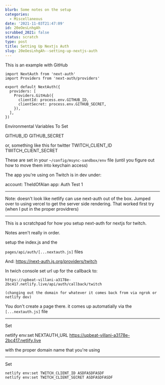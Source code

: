 ```yaml
---
blurb: Some notes on the setup
categories:
  - Miscellaneous
date: '2021-11-03T21:47:09'
id: 20eOesLnhgAh
scrubbed_2021: false
status: scratch
type: post
title: Setting Up Nextjs Auth
slug: 20eOesLnhgAh--setting-up-nextjs-auth
---
```


This is an example with GitHub

```
import NextAuth from 'next-auth'
import Providers from 'next-auth/providers'

export default NextAuth({
  providers: [
    Providers.GitHub({
      clientId: process.env.GITHUB_ID,
      clientSecret: process.env.GITHUB_SECRET,
    }),
  ],
})
```


Environmental Variables To Set

GITHUB_ID
GITHUB_SECRET

or, something like this for twitter
TWITCH_CLIENT_ID 
TWITCH_CLIENT_SECRET 



These are set in your `~/config/msync-sandbox/env` file (until you figure out how to move them into keychain access)

The app you're using on Twitch is in dev under: 

account: TheIdOfAlan
app: Auth Test 1


    
    



---

Note: doesn't look like netlify can use next-auth out of the box. Jumped over to using vercel to get the server side rendering. That worked first try (when I put in the proper providrers)

---
This is a scratchpad for how you setup next-auth for nextjs for twitch. 

Notes aren't really in order. 


setup the index.js and the 

`pages/api/auth/[...nextauth.js]` files 


And: https://next-auth.js.org/providers/twitch

In twich console set url up for the callback to:

    https://upbeat-villani-a3178e-2bc417.netlify.live/api/auth/callback/twitch
    
    (changing out the domain for whatever it comes back from via ngrok or netlify dev)
    
You don't create a page there. it comes up automatially via the `[...nextauth.js]` file


---

Set

netlify env:set NEXTAUTH_URL  https://upbeat-villani-a3178e-2bc417.netlify.live

with the proper domain name that you're using


    
---

Set

```command
netlify env:set TWITCH_CLIENT_ID ASDFASDFASDF
netlify env:set TWITCH_CLIENT_SECRET ASDFASDFASDF
```
